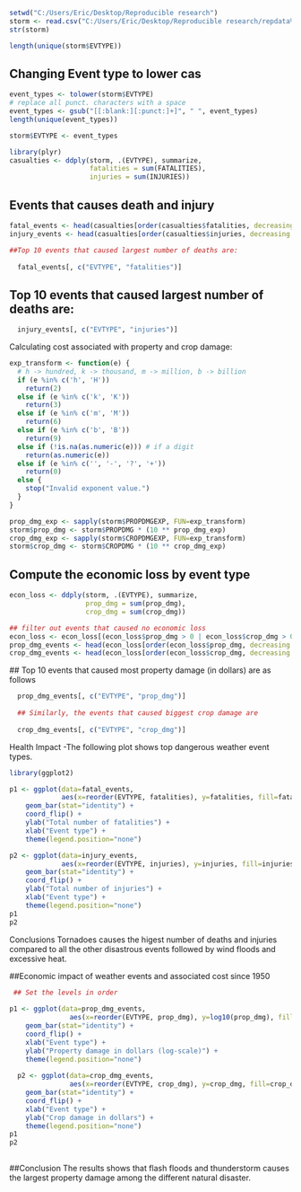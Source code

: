 

```{r}
setwd("C:/Users/Eric/Desktop/Reproducible research")
storm <- read.csv("C:/Users/Eric/Desktop/Reproducible research/repdata%2Fdata%2FStormData.csv.bz2", sep = ",", header= TRUE)
str(storm)
```

```{r}

length(unique(storm$EVTYPE))
```

## Changing Event type to lower cas
```{r}
event_types <- tolower(storm$EVTYPE)
# replace all punct. characters with a space
event_types <- gsub("[[:blank:][:punct:]+]", " ", event_types)
length(unique(event_types))

storm$EVTYPE <- event_types

library(plyr)
casualties <- ddply(storm, .(EVTYPE), summarize,
                    fatalities = sum(FATALITIES),
                    injuries = sum(INJURIES))
```
## Events that causes death and injury
```{r}
fatal_events <- head(casualties[order(casualties$fatalities, decreasing = T), ], 10)
injury_events <- head(casualties[order(casualties$injuries, decreasing = T), ], 10)

##Top 10 events that caused largest number of deaths are:
  
  fatal_events[, c("EVTYPE", "fatalities")]
```

## Top 10 events that caused largest number of deaths are:


```{r}  
  injury_events[, c("EVTYPE", "injuries")]
```


Calculating cost associated with property and crop damage:

```{r}
exp_transform <- function(e) {
  # h -> hundred, k -> thousand, m -> million, b -> billion
  if (e %in% c('h', 'H'))
    return(2)
  else if (e %in% c('k', 'K'))
    return(3)
  else if (e %in% c('m', 'M'))
    return(6)
  else if (e %in% c('b', 'B'))
    return(9)
  else if (!is.na(as.numeric(e))) # if a digit
    return(as.numeric(e))
  else if (e %in% c('', '-', '?', '+'))
    return(0)
  else {
    stop("Invalid exponent value.")
  }
}

prop_dmg_exp <- sapply(storm$PROPDMGEXP, FUN=exp_transform)
storm$prop_dmg <- storm$PROPDMG * (10 ** prop_dmg_exp)
crop_dmg_exp <- sapply(storm$CROPDMGEXP, FUN=exp_transform)
storm$crop_dmg <- storm$CROPDMG * (10 ** crop_dmg_exp)
```

## Compute the economic loss by event type

```{r}
econ_loss <- ddply(storm, .(EVTYPE), summarize,
                   prop_dmg = sum(prop_dmg),
                   crop_dmg = sum(crop_dmg))

## filter out events that caused no economic loss
econ_loss <- econ_loss[(econ_loss$prop_dmg > 0 | econ_loss$crop_dmg > 0), ]
prop_dmg_events <- head(econ_loss[order(econ_loss$prop_dmg, decreasing = T), ], 10)
crop_dmg_events <- head(econ_loss[order(econ_loss$crop_dmg, decreasing = T), ], 10)
```
 
 ## Top 10 events that caused most property damage (in dollars) are as follows
```{r}  
  prop_dmg_events[, c("EVTYPE", "prop_dmg")]
  
  ## Similarly, the events that caused biggest crop damage are
  
  crop_dmg_events[, c("EVTYPE", "crop_dmg")]
```  
  
  Health Impact -The following plot shows top dangerous weather event types.
```{r}  
library(ggplot2)

p1 <- ggplot(data=fatal_events,
             aes(x=reorder(EVTYPE, fatalities), y=fatalities, fill=fatalities)) +
    geom_bar(stat="identity") +
    coord_flip() +
    ylab("Total number of fatalities") +
    xlab("Event type") +
    theme(legend.position="none")

p2 <- ggplot(data=injury_events,
             aes(x=reorder(EVTYPE, injuries), y=injuries, fill=injuries)) +
    geom_bar(stat="identity") +
    coord_flip() + 
    ylab("Total number of injuries") +
    xlab("Event type") +
    theme(legend.position="none")
p1
p2
``` 
  Conclusions
Tornadoes causes the higest number of deaths and injuries compared to all the other disastrous events followed by wind floods and excessive heat.
  
  
##Economic impact of weather events and associated cost since 1950
  
``` {r} 
 ## Set the levels in order
  
p1 <- ggplot(data=prop_dmg_events,
               aes(x=reorder(EVTYPE, prop_dmg), y=log10(prop_dmg), fill=prop_dmg )) +
    geom_bar(stat="identity") +
    coord_flip() +
    xlab("Event type") +
    ylab("Property damage in dollars (log-scale)") +
    theme(legend.position="none")
  
  p2 <- ggplot(data=crop_dmg_events,
               aes(x=reorder(EVTYPE, crop_dmg), y=crop_dmg, fill=crop_dmg)) +
    geom_bar(stat="identity") +
    coord_flip() + 
    xlab("Event type") +
    ylab("Crop damage in dollars") + 
    theme(legend.position="none")
p1
p2
  
```  
##Conclusion
The results shows that flash floods and thunderstorm causes the largest property damage among the different natural disaster.

  